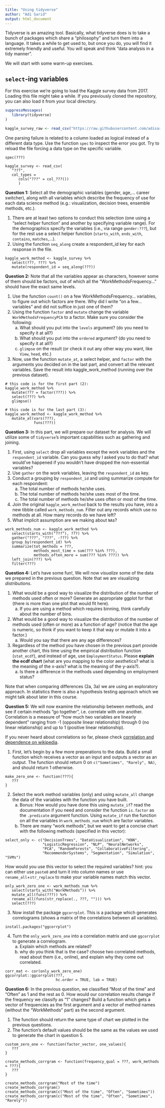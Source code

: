 ```yaml
---
title: "Using tidyverse"
author: "Adi Sarid"
output: html_document
---
```


Tidyverse is an amazing tool. Basically, what tidyverse does is to take a bunch of packages which share a "philosophy" and turn them into a language. It takes a while to get used to, but once you do, you will find it extremely friendly and useful. You will speak and think "data analysis in a tidy manner".

We will start with some warm-up exercises.

## `select`-ing variables

For this exercise we're going to load the Kaggle survey data from 2017. Loading this file might take a while. If you previously cloned the repository, you can also load it from your local directory.

```r

suppressMessages(
   library(tidyverse)
)

kaggle_survey_raw <- read_csv("https://raw.githubusercontent.com/adisarid/intro_to_data_science_R/master/datasets/kaggle-survey-2017/multipleChoiceResponses.csv")

```

One parsing failure is related to a column loaded as logical instead of a different data type. Use the function `spec` to inspect the error you got. Try to reload the file forcing a data type on the specific variable.



```
spec(???)

kaggle_survey <- read_csv(
   "???",
   col_types = 
      cols("???" = col_???())
      )

```

**Question 1:** Select all the demographic variables (gender, age,... career switcher), along with all variables which describe the frequency of use for each data science method (e.g.: visualization, decision trees, ensemble methods, etc.).

   1. There are at least two options to conduct this selection (one using a "select helper function" and another by specifying variable range). For the demographics specify the variables (i.e., via range `gender:???`), but for the rest use a select helper function (`starts_with`, `ends_with`, `contains`, `matches`,...).
   2. Using the function `seq_along` create a respondent_id key for each response in the file.
   
```
kaggle_work_method <- kaggle_survey %>% 
   select(???, ???) %>% 
   mutate(respondent_id = seq_along(???))
```

**Question 2:** Note that all the variables appear as characters, however some of them should be factors, out of which all the "WorkMethodsFrequency..." should have the exact same levels.

   1. Use the function `count()` on a few WorkMethodsFrequency... variables, to figure out which factors are there. Why did I write "on a few... variables" and did not suffice in just one of them?
   2. Using the function `factor` and `mutate` change the variable `WorkMethodsFrequencyPCA` to a factor. Make sure you consider the following:
      a. What should you put into the `levels` argument? (do you need to specify it at all?)
      b. What should you put into the `ordered` argument? (do you need to specify it at all?)
      c. `glimpse` on the result (or check it out any other way you want, like `View`, `head`, etc.)
   3. Now, use the function `mutate_at`, a select helper, and `factor` with the arguments you decided on in the last part, and convert all the relevant variables. Save the result into kaggle_work_method (running over the previous dataset).

```
# this code is for the first part (2):
kaggle_work_method %>% 
   mutate(??? = factor(???)) %>% 
   select(???) %>% 
   glimpse()

# this code is for the last part (3):
kaggle_work_method <- kaggle_work_method %>% 
   mutate_at(vars(???), 
             funs(???))
```


**Question 3:** In this part, we will prepare our dataset for analysis. We will utilize some of `tidyverse`'s important capabilities such as gathering and joining.

   1. First, using `select` drop all variables except the work variables and the `respondent_id` variable. Can you guess why I asked you to do that? what would've happened if you wouldn't have dropped the non-essential variables?
   2. Use `gather` on the work variables, leaving the `respondent_id` as key.
   3. Conduct a grouping by `respondent_id` and using summarize compute for each respondent:
      a. The total number of methods he/she uses.
      b. The total number of methods he/she uses most of the time.
      c. The total number of methods he/she uses often or most of the time.
   4. Join the original `kaggle_work_method` back to the results you have, into a new tibble called `work_methods_num`. Filter out any records which use no methods at all. How many records do we have left?
   5. What implicit assumption are we making about `NA`s?
   
```
work_methods_num <- kaggle_work_method %>% 
   select(starts_with("???"), ???) %>% 
   gather("???", "???", -???) %>% 
   group_by(respondent_id) %>% 
   summarize(tot_methods = ???,
             methods_most_time = sum(??? %in% ???),
             methods_often_more = sum(??? %in% ???)) %>% 
   left_join(???) %>% 
   filter(???)
```

**Question 4:** Let's have some fun!, We will now *visualize* some of the data we prepared in the previous question. Note that we are visualizing *distributions*.

   1. What would be a good way to visualize the distribution of the number of methods used often or more? Generate an appropriate ggplot for that (there is more than one plot that would fit here). 
      a. If you are using a method which requires binning, think carefully about the number of bins.
   2. What would be a good way to visualize the distribution of the number of methods used (often or more) as a function of age? (notice that the age is numeric, so think if you want to keep it that way or mutate it into a factor.)
      a. Would you say that there are any age differences?
   3. Regardless of the method you have chosen in the previous part provide another chart, this time using the empirical distribution function (`stat_ecdf`), and instead of age, use `EmploymentStatus`. Please **explain the ecdf chart** (what are you mapping to the color aesthetics? what is the meaning of the x-axis? what is the meaning of the y-axis?). 
      a. Is there a difference in the methods used depending on employment status?
   
Note that when comparing differences (2a, 3a) we are using an exploratory approach. In statistics there is also a hypothesis testing approach which we might talk about later in this course.
   
**Question 5:** We will now examine the relationship between methods, and see if certain methods "go together", i.e. correlate with one another. Correlation is a measure of "how much two variables are linearly dependent" ranging from -1 (opposite linear relationship) through 0 (no linear relationship) and up to 1 (positive linear relationship). 

If you never heard about correlations so far, please check [correlation and dependence on wikipedia](https://en.wikipedia.org/wiki/Correlation_and_dependence).


   1. First, let's begin by a few more preperations to the data. Build a small function which receives a vector as an input and outputs a vector as an output. The function should return 0 on `c("Sometimes", "Rarely", NA)`, and should return 1 otherwise.

```
make_zero_one <- function(???){
   ???
}
```

   2. Select the work method variables (only) and using `mutate_all` change the data of the variables with the function you have built.
      a. Bonus: How would you have done this using `mutate_if`? read the documentation if you need and consider the function `is.factor` as the `.predicate` argument function.
      Using `mutate_if` run the function on all the variables in `work_methods_num` which are factor variables.
      b. There are many "work methods", but we want to get a concise chart with the following methods (specified in this vector): 
      
```
select_only <- c("DecisionTrees", "DataVisualization", "KNN", 
                 "LogisticRegression", "NLP", "NeuralNetworks", 
                 "PCA", "RandomForests", "CollaborativeFiltering",
                 "RecommenderSystems", "Segmentation", "Simulation", "SVMs")
```

How would you use this vector to select the required variables? hint: you can either use `paste0` and turn it into column names or use `rename_all`+`str_replace` to make your variable names match this vector.

```
only_work_zero_one <- work_methods_num %>% 
   select(starts_with("WorkMethods")) %>% 
   mutate_all(funs(???)) %>% 
   rename_all(funs(str_replace(., ???, ""))) %>% 
   select(???)
```

   3. Now install the package `ggcorrplot`. This is a package which generates correlograms (shows a matrix of the correlations between all variables).

```
install.packages("ggcorrplot")
```

   4. Turn the `only_work_zero_one` into a correlation matrix and use `ggcorrplot` to generate a correlogram.
      a. Explain which methods are related? 
      b. why do you think that is the case? choose two correlated methods, read about them (i.e., online), and explain why they come out correlated.

```
corr_mat <- cor(only_work_zero_one)
ggcorrplot::ggcorrplot(???,
                       hc.order = TRUE, lab = TRUE)
```

**Question 6:** In the previous question, we classified "Most of the time" and "Often" as 1 and the rest as 0. How would our correlation results change if the frequency we classify as "1" changes? Build a function which gets a vector of frequencies as the first argument and a vector of method names (without the "WorkMethods" part) as the second argument. 

   1. The function should return the same type of chart we plotted in the previous questions. 
   2. The function's default values should be the same as the values we used to generate the chart in question 5.
   
```
custom_zero_one <- function(factor_vector, one_values){
   ???
}

create_methods_corrgram <- function(frequency_qual = ???, work_methods = ???){
   ???
}

create_methods_corrgram("Most of the time")
create_methods_corrgram()
create_methods_corrgram(c("Most of the time", "Often", "Sometimes"))
create_methods_corrgram(c("Most of the time", "Often", "Sometimes", "Rarely"))


```